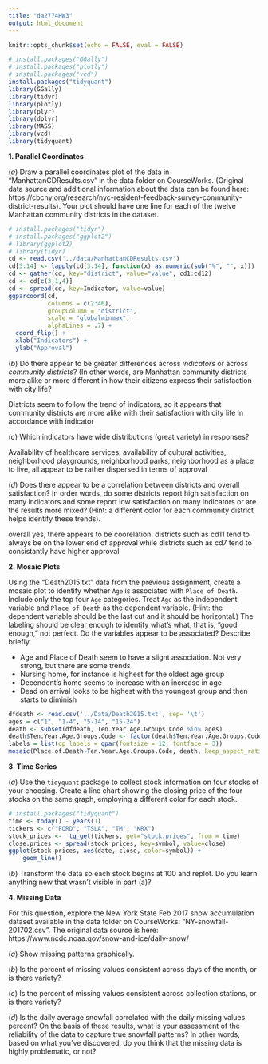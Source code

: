 ```yaml
---
title: "da2774HW3"
output: html_document
---
```


```r
knitr::opts_chunk$set(echo = FALSE, eval = FALSE)

# install.packages("GGally")
# install.packages("plotly")
# install.packages("vcd")
install.packages("tidyquant")
library(GGally)
library(tidyr)
library(plotly)
library(plyr)
library(dplyr) 
library(MASS)
library(vcd)
library(tidyquant)

```

**$1.$ Parallel Coordinates**

$(a)$ Draw a parallel coordinates plot of the data in "ManhattanCDResults.csv" in the data folder on CourseWorks. (Original data source and additional information about the data can be found here:  https://cbcny.org/research/nyc-resident-feedback-survey-community-district-results). Your plot should have one line for each of the twelve Manhattan community districts in the dataset. 

```r

# install.packages("tidyr")
# install.packages("ggplot2")
# library(ggplot2)
# library(tidyr)
cd <- read.csv('../data/ManhattanCDResults.csv')
cd[3:14] <- lapply(cd[3:14], function(x) as.numeric(sub("%", "", x)))
cd <- gather(cd, key="district", value="value", cd1:cd12)
cd <- cd[c(3,1,4)]
cd <- spread(cd, key=Indicator, value=value)
ggparcoord(cd, 
           columns = c(2:46), 
           groupColumn = "district", 
           scale = "globalminmax", 
           alphaLines = .7) + 
  coord_flip() + 
  xlab("Indicators") + 
  ylab("Approval")

```



$(b)$ Do there appear to be greater differences across *indicators* or across *community districts*? (In other words, are Manhattan community districts more alike or more different in how their citizens express their satisfaction with city life? 

Districts seem to follow the trend of indicators, so it appears that community districts are more alike with their satisfaction with city life in accordance with indicator


$(c)$ Which indicators have wide distributions (great variety) in responses?

Availability of healthcare services, availability of cultural activities, neighborhood playgrounds, neighborhood parks, neighborhood as a place to live, all appear to be rather dispersed in terms of approval

$(d)$ Does there appear to be a correlation between districts and overall satisfaction?  In order words, do some districts report high satisfaction on many indicators and some report low satisfaction on many indicators or are the results more mixed? (Hint: a different color for each community district helps identify these trends). 

overall yes, there appears to be coorelation. districts such as cd11 tend to always be on the lower end of approval while districts such as cd7 tend to consistantly have higher approval


**$2.$ Mosaic Plots**

Using the "Death2015.txt" data from the previous assignment, create a mosaic plot to identify whether `Age` is associated with `Place of Death`. Include only the top four `Age` categories. Treat `Age` as the independent variable and `Place of Death` as the dependent variable. (Hint: the dependent variable should be the last cut and it should be horizontal.) The labeling should be clear enough to identify what's what, that is, "good enough," not perfect. Do the variables appear to be associated? Describe briefly.

- Age and Place of Death seem to have a slight association. Not very strong, but there are some trends
- Nursing home, for instance is highest for the oldest age group
- Decendent's home seems to increase with an increase in age
- Dead on arrival looks to be highest with the youngest group and then starts to diminish

```r
dfdeath <- read.csv('../Data/Death2015.txt', sep= '\t')
ages = c("1", "1-4", "5-14", "15-24")
death <- subset(dfdeath, Ten.Year.Age.Groups.Code %in% ages)
death$Ten.Year.Age.Groups.Code <- factor(death$Ten.Year.Age.Groups.Code, levels=ages)
labels = list(gp_labels = gpar(fontsize = 12, fontface = 3))
mosaic(Place.of.Death~Ten.Year.Age.Groups.Code, death, keep_aspect_ratio=FALSE, labeling_args = labels)


```



**$3.$ Time Series**

$(a)$ Use the `tidyquant` package to collect stock information on four stocks of your choosing.  Create a line chart showing the closing price of the four stocks on the same graph, employing a different color for each stock.

```r
# install.packages("tidyquant")
time <- today() - years(1)
tickers <- c("FORD", "TSLA", "TM", "KRX")
stock_prices <-  tq_get(tickers, get="stock.prices", from = time)
close.prices <- spread(stock_prices, key=symbol, value=close)
ggplot(stock.prices, aes(date, close, color=symbol)) +
    geom_line()
```


$(b)$ Transform the data so each stock begins at 100 and replot. Do you learn anything new that wasn't visible in part (a)?


**$4.$ Missing Data**

For this question, explore the New York State Feb 2017 snow accumulation dataset available in the data folder on CourseWorks: "NY-snowfall-201702.csv". The original data source is here: https://www.ncdc.noaa.gov/snow-and-ice/daily-snow/

$(a)$ Show missing patterns graphically.

$(b)$ Is the percent of missing values consistent across days of the month, or is there variety? 

$(c)$ Is the percent of missing values consistent across collection stations, or is there variety?

$(d)$ Is the daily average snowfall correlated with the daily missing values percent?  On the basis of these results, what is your assessment of the reliability of the data to capture true snowfall patterns? In other words, based on what you've discovered, do you think that the missing data is highly problematic, or not?
